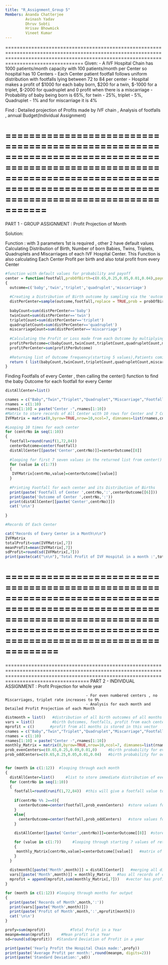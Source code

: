 ---
title: "R_Assignment_Group 5"
Members: Ananda Chatterjee 
         Avinash Yadav 
         Dhruv Sobti 
         Hrisav Bhowmick 
         Vineet Kumar
---

=============================================================================================================================================================================================
Given:
      - A IVF Hospital Chain has 1000 patients/month capacity with 100 patients/month per Center so hospital has 10 Centers
      - Each Center patient footfall follows uniform distribution with footfalls lying between 72 to 84 per center
      - Hospital makes a profit of $1000 for each baby born, $200 for a twin, $-1000 for a triplet, $-2000 for quadruplet and 0 profit when there is a miscarriage
      - Probability of baby being born is 65%, for twin - 25%, triplet - 5%, Quadruplet - 1% and for miscarriage it is 4%

Find : Detailed projection of Profits made by IVF chain , Analysis of footfalls , annual Budget(Individual Assignment)

=============================================================================================================================================================================================
=============================================================================================================================================================================================
PART 1 - GROUP ASSIGNMENT  :  Profit Projection of Month


Solution:


Function : with 3 parameters 1st is required , other 2 have default values 
           Calculating Distribution of Birth, Number of born Babies, Twins, Triplets, Quadruplets and Miscarriages of each IVF Hospital Center.
           This Function is also calculating Each Center Profit per birth and also total profit from every Center
```{r}

#function with default values for probability and payoff
center = function(footfall,probOfBirth=c(0.65,0.25,0.05,0.01,0.04),payoff=c(1000,200,-1000,-2000,0))
{
  outcome=c('baby','twin','triplet','quadruplet','miscarriage')                 #different Outcome that each Patient can possibly have
  
  #Creating a Distribution of Birth outcome by sampling via the 'outcome', with size = average patient footfalls and probability of birth rates respectively
  distPerCenter=sample(outcome,footfall,replace = TRUE,prob = probOfBirth)
  
  babyCount=sum(distPerCenter=='baby')                                          #Counting no. of babies born
  twinCount=sum(distPerCenter=='twin')                                          #Counting no. of Twins Born
  tripletCount=sum(distPerCenter=='triplet')                                    #Counting no. of triplets Born
  quadrupletCount=sum(distPerCenter=='quadruplet')                              #Counting no. of quadruplets Born
  miscarriageCount=sum(distPerCenter=='miscarriage')                            #Counting no. of Miscarriages happened
  
  #Calculating the Profit or Loss made from each Outcome by multiplying the count of outcomes with respective payoffs
  profitPerOutcome=c(babyCount,twinCount,tripletCount,quadrupletCount,miscarriageCount)*payoff       
  profitPerCenter=sum(profitPerOutcome)                                         #Calculating Total Profit made From one center                           
  
  #Returning list of Outcome frequency(starting 5 values),Patients coming at the particular center(6th value),Profit made by the Center(7th value) and Distribution of birth outcome(8th value) 
  return ( list(babyCount,twinCount,tripletCount,quadrupletCount,miscarriageCount,footfall,profitPerCenter,distPerCenter) )
}
```

Finding Footfalls of every Center , then calling the center() function to find the baby Outcome for each footfall for every Center

```{r}

distAllCenter=list()                                                            #list to store Distribution From all Centers

cnames = c("Baby","Twin","Triplet","Quadruplet","Miscarriage","Footfall","Total Profit")
rnames = c(1:10)
rnames[1:10] = paste("Center -",rnames[1:10])
#Matrix to store records of All Center with 10 rows for Center and 7 Col. for each outcome(5),footfall(6th),Profit(7th)
IVFMatrix = matrix(0,byrow=TRUE,nrow=10,ncol=7, dimnames=list(rnames,cnames))      

#Looping 10 times for each center
for (centrNo in seq(1:10))
{
  footfall=round(runif(1,72,84))                                                #Calculating footfall for each center according to given Condition (uniform Distribution between(72-84))
  centerOutcome=center(footfall)                                                #Calling center() and storing all 8 values returned from the function in the variable 
  distAllCenter[[paste('Center',centrNo)]]=centerOutcome[[8]]                   #Storing distribution of birth outcome of each center with tag - 'Center 1','Center 2'...'Center 10'
  
  #looping for first 7 seven values in the returned list from center()
  for (value in c(1:7))
  {
   IVFMatrix[centrNo,value]=centerOutcome[[value]]                              #filling the Matrix with corresponding returned values from center() 
  }
  
  #Printing Footfall for each center and its Distribution of Births
  print(paste('Footfall of Center ',centrNo,':',centerOutcome[[6]]))  
  print(paste('Outcome of Center ',centrNo,':'))
  print(distAllCenter[[paste('Center',centrNo)]])
  cat('\n\n')
  
}

```


```{r}
#Records Of Each Center

cat("Records of Every Center in a Month\n\n")
IVFMatrix
totalProfit=sum(IVFMatrix[,7])                                                  #Calculating Total Profit For a month by summing all values from 7th Column in the records Matrix
meanProfit=mean(IVFMatrix[,7])                                                  #Mean Profit of a Month   
sdProfit=round(sd(IVFMatrix[,7]))
print(paste(cat("\n\n"),'Total Profit of IVF Hospital in a month :',totalProfit,'With average profit in a month :',meanProfit,'with Standard Deviation :',sdProfit))

```




===============================================================================================================================================================================================
===============================================================================================================================================================================================
===============================================================================================================================================================================================
PART 2 - INDIVIDUAL ASSIGNMENT   :  Profit Projection for whole year

                                        - For even numbered centers , no Miscarriages, triplet rate increases to 9%
                                        - Analysis for each month and Detailed Profit Projection of each Month

```{r}
distmonth = list()   #distribution of all birth outcomes of all months stored in this list
vars = list()        #birth Outcomes, footfalls, profit from each center and month stored in this list
mprofit = c()       #profit from all months is stored in this vector
cnames = c("Baby","Twin","Triplet","Quadruplet","Miscarriage","Footfall","Total Profit")
rnames = c(1:10)
rnames[1:10] = paste("Center -",rnames[1:10])
monthly_Matrix = matrix(0,byrow=TRUE,nrow=10,ncol=7, dimnames=list(rnames,cnames))        #record of each Month is stored in matrix via loop
prob_evenCenters=c(0.65,0.25,0.09,0.01,0)     #birth probability for even centers
prob_oddCenters=c(0.65,0.25,0.05,0.01,0.04)   #birth probability for odd centers


for (month in c(1:12))  #looping through each month
{
  distAllCenter=list()     #list to store immediate distribution of every center
  for (centrNo in seq(1:10))
  {
    footfall=round(runif(1,72,84))  #this will give a footfall value to each center
    
    if(centrNo %% 2==0){
      centerOutcome=center(footfall,prob_evenCenters)  #store values for even center   
    }
    else{
      centerOutcome=center(footfall,prob_oddCenters)   #store values for odd center 
    }
    
    distAllCenter[[paste('Center',centrNo)]]=centerOutcome[[8]]  #stores distribution of immediate center from returned value

    for (value in c(1:7))     #looping through starting 7 values of returned values
    {
     monthly_Matrix[centrNo,value]=centerOutcome[[value]]   #matrix of returned values
    }
  }
  
  distmonth[[paste('Month',month)]] = distAllCenter[]   #merging all distribution of every center by month in one list 
  vars[[paste('Month',month)]] = monthly_Matrix   #has all records of center by month in one list 
  mprofit = append(mprofit,sum(monthly_Matrix[,7]))   #vector has profit of all centers by month
}

```


```{r}

for (month in c(1:12)) #looping through months for output
{
  print(paste('Records of Month',month,':'))
  print(vars[[paste('Month',month)]])
  print(paste('Profit of Month',month,':',mprofit[month]))
  cat('\n\n')
}

```

```{r}

profy=sum(mprofit)           #Total Profit in a Year
meanpm=mean(mprofit)     #Mean profit in a Year
sd=round(sd(mprofit))  #Standard Deviation of Profit in a year

print(paste('Yearly Profit the Hospital Chain made:',profy))
print(paste('Average Profit per month:',round(meanpm, digits=2)))
print(paste('Standard Deviation:',sd))

```